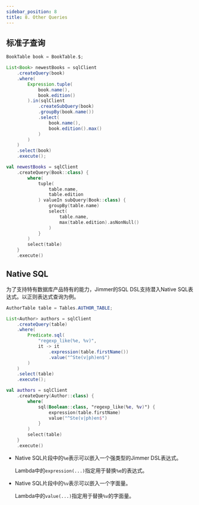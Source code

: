 ```yaml
---
sidebar_position: 8
title: 8. Other Queries
---
```



## 标准子查询

<Tabs groupId="language">
<TabItem value="java" label="Java">

```java
BookTable book = BookTable.$;

List<Book> newestBooks = sqlClient
    .createQuery(book)
    .where(
        Expression.tuple(
            book.name(),
            book.edition()
        ).in(sqlClient
            .createSubQuery(book)
            .groupBy(book.name())
            .select(
                book.name(),
                book.edition().max()
            )
        )
    )
    .select(book)
    .execute();
```

</TabItem>
<TabItem value="kotlin" label="Kotlin">

```kotlin
val newestBooks = sqlClient
    .createQuery(Book::class) {
        where( 
            tuple(
                table.name, 
                table.edition
            ) valueIn subQuery(Book::class) {
                groupBy(table.name)
                select(
                    table.name,
                    max(table.edition).asNonNull()
                )
            }
        )
        select(table)
    }
    .execute()
```

</TabItem>
</Tabs>

## Native SQL

为了支持特有数据库产品特有的能力，Jimmer的SQL DSL支持潜入Native SQL表达式。以正则表达式查询为例。

<Tabs groupId="language">
<TabItem value="java" label="Java">

```java
AuthorTable table = Tables.AUTHOR_TABLE;

List<Author> authors = sqlClient
    .createQuery(table)
    .where(
        Predicate.sql(
            "regexp_like(%e, %v)",
            it -> it
                .expression(table.firstName())
                .value("^Ste(v|ph)en$")
        )
    )
    .select(table)
    .execute();
```

</TabItem>
<TabItem value="kotlin" label="Kotlin">

```kotlin
val authors = sqlClient
    .createQuery(Author::class) {
        where(
            sql(Boolean::class, "regexp_like(%e, %v)") {
                expression(table.firstName)
                value("^Ste(v|ph)en$")
            }
        )
        select(table)
    }
    .execute()
```

</TabItem>
</Tabs>

-   Native SQL片段中的`%e`表示可以嵌入一个强类型的Jimmer DSL表达式。

    Lambda中的`expression(...)`指定用于替换`%e`的表达式。

-   Native SQL片段中的`%v`表示可以嵌入一个字面量。

    Lambda中的`value(...)`指定用于替换`%v`的字面量。